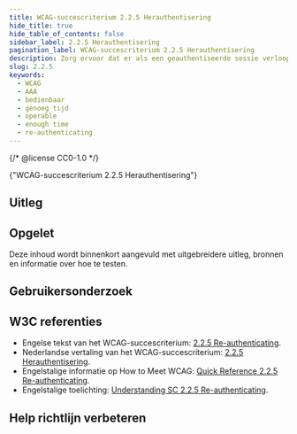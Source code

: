 ```yaml
---
title: WCAG-succescriterium 2.2.5 Herauthentisering
hide_title: true
hide_table_of_contents: false
sidebar_label: 2.2.5 Herauthentisering
pagination_label: WCAG-succescriterium 2.2.5 Herauthentisering
description: Zorg ervoor dat er als een geauthentiseerde sessie verloopt, de gebruiker de activiteit zonder gegevensverlies kan voortzetten na opnieuw authentiseren.
slug: 2.2.5
keywords:
  - WCAG
  - AAA
  - bedienbaar
  - genoeg tijd
  - operable
  - enough time
  - re-authenticating
---
```


{/* @license CC0-1.0 */}


<WcagHeadingGroup level={1} conformanceLevel="Niveau AAA">
  {"WCAG-succescriterium 2.2.5 Herauthentisering"}
</WcagHeadingGroup>

<SpotlightSection>
  <Markdown omitH1 headinglevel={3}>
    <AAAMessage />
  </Markdown>
</SpotlightSection>

## Uitleg

<Summary />

## Opgelet

Deze inhoud wordt binnenkort aangevuld met uitgebreidere uitleg, bronnen en informatie over hoe te testen.

## Gebruikersonderzoek

<CTAGebruikersonderzoek />

## W3C referenties

- Engelse tekst van het WCAG-succescriterium: [<span lang="en">2.2.5 Re-authenticating</span>](https://www.w3.org/TR/WCAG22/#re-authenticating).
- Nederlandse vertaling van het WCAG-succescriterium: [2.2.5 Herauthentisering](https://www.w3.org/Translations/WCAG22-nl/#re-authenticating).
- Engelstalige informatie op <span lang="en">How to Meet WCAG</span>: [<span lang="en">Quick Reference 2.2.5 Re-authenticating</span>](https://www.w3.org/WAI/WCAG22/quickref/#re-authenticating).
- Engelstalige toelichting: [<span lang="en">Understanding SC 2.2.5 Re-authenticating</span>](https://www.w3.org/WAI/WCAG22/Understanding/re-authenticating.html).

<Disclaimer />

## Help richtlijn verbeteren

<Markdown omitH1 headinglevel={3}>
  <WCAGFooterInfo />
</Markdown>
